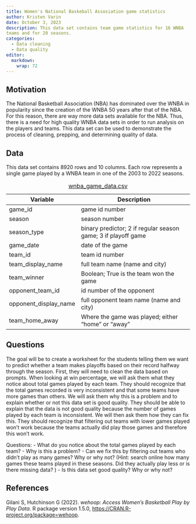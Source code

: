 ```yaml
---
title: Women's National Baskeball Assosiation game statistics
author: Kristen Varin
date: October 3, 2023
description: This data set contains team game statistics for 16 WNBA 
teams and for 20 seasons. 
categories:
  - Data cleaning
  - Data quality
editor: 
  markdown: 
    wrap: 72
---
```


## Motivation

The National Basketball Association (NBA) has dominated over the WNBA in 
popularity since the creation of the WNBA 50 years after that of the NBA. 
For this reason, there are way more data sets available for the NBA. Thus, there 
is a need for high quality WNBA data sets in order to run analysis on the players
and teams. This data set can be used to demonstrate the process of cleaning, 
prepping, and determining quality of data. 

## Data

This data set contains 8920 rows and 10 columns. Each row represents a single 
game played by a WNBA team in one of the 2003 to 2022 seasons. 

| Variable            | Description                                                     |
|---------------------|---------------------------------------------------|
| game_id             | game id number                                                  |
| season              | season number                                                   |
| season_type         | binary predictor; 2 if regular season game; 3 if playoff game   |
| game_date           | date of the game                                                |
| team_id             | team id number                                                  |
| team_display_name   | full team name (name and city)                                 |
| team_winner         | Boolean; True is the team won the game                          |
| opponent_team_id    | id number of the opponent                                    |
| opponent_display_name | full opponent team name (name and city)                     |
| team_home_away        | Where the game was played; either "home" or "away"           |

: [wnba_game_data.csv](../data/wnba_game_data.csv)

## Questions
The goal will be to create a worksheet for the students telling them we want to 
predict whether a team makes playoffs based on their record halfway through the 
season. First, they will need to clean the data based on prompts. When looking 
at win percentage, we will ask them what they notice about total games played by 
each team. They should recognize that the total games recorded is very inconsistent 
and that some teams have more games than others. We will ask them why this is a 
problem and to explain whether or not this data set is good quality. They should 
be able to explain that the data is not good quality because the number of games 
played by each team is inconsistent. We will then ask them how they can fix this. 
They should recognize that filtering out teams with lower games played won't work 
because the teams actually did play those games and therefore this won't work. 

Questions: 
- What do you notice about the total games played by each team?
- Why is this a problem?
- Can we fix this by filtering out teams who didn't play as many games? 
Why or why not? (Hint: search online how many games these teams played in these 
seasons. Did they actually play less or is there missing data? )
- Is this data set good quality? Why or why not? 


## References

Gilani S, Hutchinson G (2022). *wehoop: Access Women's Basketball Play by Play Data*. R package version 1.5.0, <https://CRAN.R-project.org/package=wehoop>.
